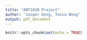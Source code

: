 ```yaml
---
title: "ABT181N Project"
author: "Jasper Dong, Tosca Wong"
output: pdf_document
---
```


```r
knitr::opts_chunk$set(echo = TRUE)
```


